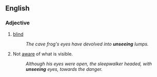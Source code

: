 ==English==

===Adjective===
{{en-adj|-}}

#[[blind]]
#:''The cave frog's eyes have devolved into '''unseeing''' lumps.''
#Not [[aware]] of what is visible.
#:''Although his eyes were open, the sleepwalker headed, with '''unseeing''' eyes, towards the danger.''